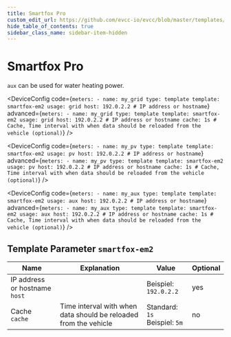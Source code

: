 ```yaml
---
title: Smartfox Pro
custom_edit_url: https://github.com/evcc-io/evcc/blob/master/templates/definition/meter/smartfox-em2.yaml
hide_table_of_contents: true
sidebar_class_name: sidebar-item-hidden
---
```



# Smartfox Pro

<div className="device-detail-container">
  <div className="device-detail-content">
    <DeviceFeatures features="" />

`aux` can be used for water heating power.


<Tabs>
<TabItem value="grid" label="Grid" default>

<DeviceConfig code={`meters:
    - name: my_grid
      type: template
      template: smartfox-em2
      usage: grid
      host: 192.0.2.2 # IP address or hostname`} advanced={`meters:
    - name: my_grid
      type: template
      template: smartfox-em2
      usage: grid
      host: 192.0.2.2 # IP address or hostname
      cache: 1s # Cache, Time interval with when data should be reloaded from the vehicle (optional)`} />

</TabItem>
<TabItem value="pv" label="PV">

<DeviceConfig code={`meters:
    - name: my_pv
      type: template
      template: smartfox-em2
      usage: pv
      host: 192.0.2.2 # IP address or hostname`} advanced={`meters:
    - name: my_pv
      type: template
      template: smartfox-em2
      usage: pv
      host: 192.0.2.2 # IP address or hostname
      cache: 1s # Cache, Time interval with when data should be reloaded from the vehicle (optional)`} />

</TabItem>
<TabItem value="aux" label="AUX">

<DeviceConfig code={`meters:
    - name: my_aux
      type: template
      template: smartfox-em2
      usage: aux
      host: 192.0.2.2 # IP address or hostname`} advanced={`meters:
    - name: my_aux
      type: template
      template: smartfox-em2
      usage: aux
      host: 192.0.2.2 # IP address or hostname
      cache: 1s # Cache, Time interval with when data should be reloaded from the vehicle (optional)`} />

</TabItem>
</Tabs>
  </div>
  <div className="device-detail-icon">
    <evcc-icon
      type="meter"
      name="smartfox-pro"
      size="400px"
      alt="Smartfox Pro"
      className="device-detail-icon-img"
    ></evcc-icon>
  </div>
</div>

## Template Parameter `smartfox-em2`

| Name | Explanation | Value | Optional |
|-----------|-------------|-------|----------|
| IP address or hostname<br/>`host` |  | Beispiel: `192.0.2.2` | yes |
| Cache<br/>`cache` | Time interval with when data should be reloaded from the vehicle | Standard: `1s`<br/>Beispiel: `5m` | no |

